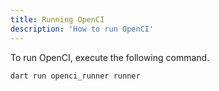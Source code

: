 ```yaml
---
title: Running OpenCI
description: 'How to run OpenCI'
---
```


To run OpenCI, execute the following command.

<CodeGroup>

  ```bash macOS
  dart run openci_runner runner
  ```

</CodeGroup>
